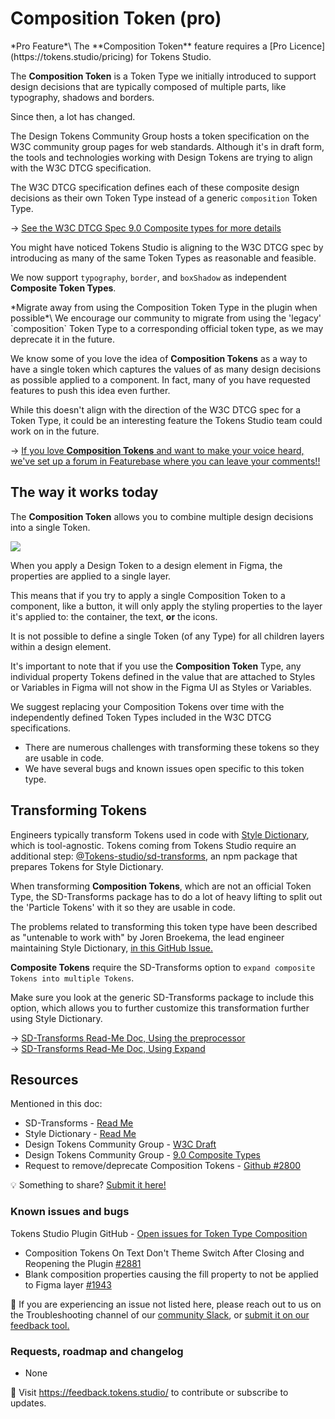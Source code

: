 # Composition Token (pro)


<Callout emoji="✦">
 *Pro Feature*\
 The **Composition Token** feature requires a [Pro Licence](https://tokens.studio/pricing) for Tokens Studio.
</Callout>

The **Composition Token** is a Token Type we initially introduced to support design decisions that are typically composed of multiple parts, like typography, shadows and borders. 

Since then, a lot has changed. 

The Design Tokens Community Group hosts a token specification on the W3C community group pages for web standards. Although it's in draft form, the tools and technologies working with Design Tokens are trying to align with the W3C DTCG specification. 

The W3C DTCG specification defines each of these composite design decisions as their own Token Type instead of a generic `composition` Token Type. 

→ [See the W3C DTCG Spec 9.0 Composite types for more details](https://second-editors-draft.tr.designtokens.org/format/#composite-types)

You might have noticed Tokens Studio is aligning to the W3C DTCG spec by introducing as many of the same Token Types as reasonable and feasible. 

We now support `typography`, `border`, and `boxShadow` as independent **Composite Token Types**. 

<Callout type="info" emoji="✦">
*Migrate away from using the Composition Token Type in the plugin when possible*\
 We encourage our community to migrate from using the 'legacy' `composition` Token Type to a corresponding official token type, as we may deprecate it in the future. 
</Callout>

We know some of you love the idea of **Composition Tokens** as a way to have a single token which captures the values of as many design decisions as possible applied to a component. In fact, many of you have requested features to push this idea even further. 

While this doesn't align with the direction of the W3C DTCG spec for a Token Type, it could be an interesting feature the Tokens Studio team could work on in the future. 

→ [If you love **Composition Tokens** and want to make your voice heard, we've set up a forum in Featurebase where you can leave your comments!!](https://feedback.tokens.studio/p/w3c-dtcg-feedback)

## The way it works today
The **Composition Token** allows you to combine multiple design decisions into a single Token. 

![](/token-types/tokens-composition-form-empty-2-01.png)

When you apply a Design Token to a design element in Figma, the properties are applied to a single layer. 

This means that if you try to apply a single Composition Token to a component, like a button, it will only apply the styling properties to the layer it's applied to: the container, the text, **or** the icons. 

It is not possible to define a single Token (of any Type) for all children layers within a design element. 

It's important to note that if you use the **Composition Token** Type, any individual property Tokens defined in the value that are attached to Styles or Variables in Figma will not show in the Figma UI as Styles or Variables. 

We suggest replacing your Composition Tokens over time with the independently defined Token Types included in the W3C DTCG specifications. 
- There are numerous challenges with transforming these tokens so they are usable in code. 
- We have several bugs and known issues open specific to this token type. 

## Transforming Tokens
Engineers typically transform Tokens used in code with [Style Dictionary](https://styledictionary.com/), which is tool-agnostic. Tokens coming from Tokens Studio require an additional step: [@Tokens-studio/sd-transforms](https://www.npmjs.com/package/@Tokens-studio/sd-transforms), an npm package that prepares Tokens for Style Dictionary. 

When transforming **Composition Tokens**, which are not an official Token Type, the SD-Transforms package has to do a lot of heavy lifting to split out the 'Particle Tokens' with it so they are usable in code. 

The problems related to transforming this token type have been described as "untenable to work with" by Joren Broekema, the lead engineer maintaining Style Dictionary, [in this GitHub Issue. ]()

**Composite Tokens** require the SD-Transforms option to `expand composite Tokens into multiple Tokens`. 

Make sure you look at the generic SD-Transforms package to include this option, which allows you to further customize this transformation further using Style Dictionary. 

→ [SD-Transforms Read-Me Doc, Using the preprocessor](https://github.com/Tokens-studio/sd-transforms/?tab=readme-ov-file#using-the-preprocessor)\
→ [SD-Transforms Read-Me Doc, Using Expand](https://github.com/Tokens-studio/sd-transforms/?tab=readme-ov-file#using-expand)

## Resources
Mentioned in this doc:
- SD-Transforms - [Read Me ](https://github.com/tokens-studio/sd-transforms)
- Style Dictionary - [Read Me](https://amzn.github.io/style-dictionary/#/)
- Design Tokens Community Group - [W3C Draft](https://tr.designtokens.org/format/)
- Design Tokens Community Group - [9.0 Composite Types](https://second-editors-draft.tr.designtokens.org/format/#composite-types)
- Request to remove/deprecate Composition Tokens - [Github #2800](https://github.com/tokens-studio/figma-plugin/issues/2800)

💡 Something to share? [Submit it here!](https://feedback.tokens.studio/)

### Known issues and bugs
Tokens Studio Plugin GitHub - [Open issues for Token Type Composition](https://github.com/tokens-studio/figma-plugin/labels/token%20type%20composition)
- Composition Tokens On Text Don't Theme Switch After Closing and Reopening the Plugin [#2881](https://github.com/tokens-studio/figma-plugin/issues/2881)
- Blank composition properties causing the fill property to not be applied to Figma layer [#1943](https://github.com/tokens-studio/figma-plugin/issues/1943)

🐞 If you are experiencing an issue not listed here, please reach out to us on the Troubleshooting channel of our [community Slack](https://tokens.studio/slack), or [submit it on our feedback tool.](https://feedback.tokens.studio/ ) 

### Requests, roadmap and changelog
- None 

💌 Visit https://feedback.tokens.studio/ to contribute or subscribe to updates.



